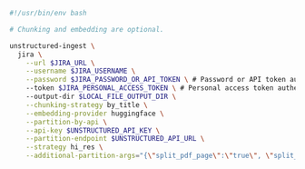 ```bash CLI
#!/usr/bin/env bash

# Chunking and embedding are optional.

unstructured-ingest \
  jira \
    --url $JIRA_URL \
    --username $JIRA_USERNAME \
    --password $JIRA_PASSWORD_OR_API_TOKEN \ # Password or API token authentication.
    --token $JIRA_PERSONAL_ACCESS_TOKEN \ # Personal access token authentication only.
    --output-dir $LOCAL_FILE_OUTPUT_DIR \
    --chunking-strategy by_title \
    --embedding-provider huggingface \
    --partition-by-api \
    --api-key $UNSTRUCTURED_API_KEY \
    --partition-endpoint $UNSTRUCTURED_API_URL \
    --strategy hi_res \
    --additional-partition-args="{\"split_pdf_page\":\"true\", \"split_pdf_allow_failed\":\"true\", \"split_pdf_concurrency_level\": 15}"
```